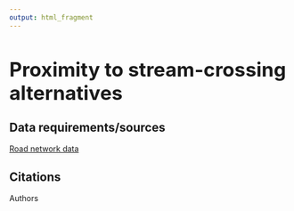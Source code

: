 ```yaml
---
output: html_fragment
---
```


<style type="text/css">
  h1{
  font-size: 2.5em;
}
</style>

# Proximity to stream-crossing alternatives

## Data requirements/sources
[Road network data](https://www.arcgis.com/home/item.html?id=ef89ed40fe6d46b19301391bfb99ceca){target="_blank"}

## Citations
Authors